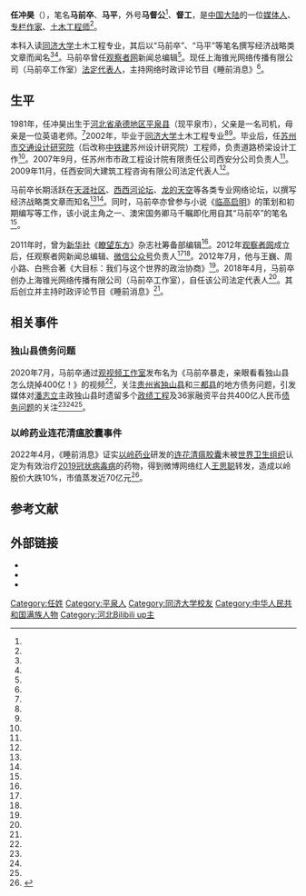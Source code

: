{{otheruses|马前卒}}
{{infobox person
| 姓名 = 马前卒
| 類型 = 媒体人
| 圖片 = Ma_Qianzu_in_Guan_Video_2019_Year_End_Show_Answer_(cropped).jpg
| 圖片簡介 = 马前卒在2019观视频年终秀《答案》
| 本名 = 任冲昊
| 英文名 = 
| 暱稱 = 
| 其他艺名 = 
| 國籍 = {{PRC}}
| other_names = 马前卒、马督工、马平、秃头[[咪蒙|咪蒙]]
| 民族 = [[满族|满族]]
| 籍貫 = [[河北|河北]][[平泉县|平泉]]
| 出生日期 = {{birth date and age|1981|9|06}}
| 出生地點 = {{CHN}}[[河北省|河北省]][[承德地区|承德地区]][[平泉县|平泉县]]<br/>（今[[承德市|承德市]][[平泉市|平泉市]]）
| 逝世日期 = 
| 逝世地點 = 
| 居住地 = {{CHN}}[[江苏省|江苏省]][[苏州工业园区|苏州工业园区]]<ref name="报道A5" />
| 職業 = [[媒体人|媒体人]]、[[新闻编辑|新闻编辑]]、[[土木工程师|土木工程师]]
| 語言 = [[汉语|汉语]]
| 母校 = [[同济大学|同济大学]]土木工程专业
| 宗教信仰 = [[无神论|无神论]]
| 配偶 = 
| 兒女 = 
| 父母 = 
| 代表作 = [[睡前消息|睡前消息]]
| 活躍年代 = 2012年至今
| 相关团体 = 
| 獎項 = 
| 網站 = 
| module = {{Infobox bilibili personality
| embed                = yes
| name                 = 
| logo                 = 
| logo_caption         = 
| image                = 
| caption              = 
| creator              = 
| channel_url          = 316568752
| years_active         = 2018年至今
| genre                = 时评
| channel_display_name = 马督工
| subscribers          = 121.4万
| subscriber_date      = 2022年6月18日
| views                = 3.8亿
| view_date            = 2022年6月18日
| network              = 
| associated_acts      = 
| catchphrase(s)       = 
| silver_TV            = Yes
| silver_year          = 
| gold_TV              = yes
| gold_year            = 
| stats_update         = 2022年6月18日
}}
| past = * [[中国铁建苏州设计研究院|苏州市交通设计研究院]]<br />{{Color|blue|（2002年—2007年）}}
* 西安同大建筑工程咨询有限公司<br />{{Color|blue|（2009年—2011年）}}
* [[新华社|新华社]]《[[瞭望东方周刊|瞭望东方]]》社<br />{{Color|blue|（2011年）}}
* [[观察者网|观察者网]]<br />{{Color|blue|（2012年—2018年）}}
* 上海锥光网络传播有限公司（马前卒工作室）<br />{{Color|blue|（2018年—今）}}
}}

'''任冲昊'''（{{bd|1981年|9月||catIdx=C}}），笔名'''马前卒'''、'''马平'''，外号'''马督公'''<ref name="报道A6"/>、'''督工'''，是[[中国大陆|中国大陆]]的一位[[媒体人|媒体人]]、[[专栏作家|专栏作家]]、[[土木工程师|土木工程师]]<ref name="报道A2" />。

本科入读[[同济大学|同济大学]]土木工程专业，其后以“马前卒”、“马平”等笔名撰写经济战略类文章而闻名<ref name="报道A6"/><ref name="报道P1"/>。马前卒曾任[[观察者网|观察者网]]新闻总编辑<ref name="报道A3" />。现任上海锥光网络传播有限公司（马前卒工作室）[[法定代表人|法定代表人]]，主持网络时政评论节目《睡前消息》<ref name="报道A7"/>。

==生平==
1981年，任冲昊出生于[[河北省|河北省]][[承德地区|承德地区]][[平泉县|平泉县]]（现平泉市），父亲是一名司机，母亲是一位英语老师。<ref name="报道A5" />2002年，毕业于[[同济大学|同济大学]]土木工程专业<ref name="报道A2" /><ref name="报道A6"/>。毕业后，任[[苏州市交通设计研究院|苏州市交通设计研究院]]（后改称[[中国铁建|中铁建]]苏州设计研究院）工程师，负责道路桥梁设计工作<ref name="报道P1"/>。2007年9月，任苏州市市政工程设计院有限责任公司西安分公司负责人<ref name="报道A11"/>。2009年11月，任西安同大建筑工程咨询有限公司法定代表人<ref name="报道A12"/>。

马前卒长期活跃在[[天涯社区|天涯社区]]、[[西西河论坛|西西河论坛]]、[[龙的天空论坛|龙的天空]]等各类专业网络论坛，以撰写经济战略类文章而知名<ref name="报道A6"/><ref name="报道P1"/>。同时，马前卒亦曾参与小说《[[临高启明|临高启明]]》的策划和初期编写等工作，该小说主角之一、澳宋国务卿马千瞩即化用自其“马前卒”的笔名<ref name="论文1"/>。

2011年时，曾为[[新华社|新华社]]《[[瞭望周刊|瞭望东方]]》杂志社筹备部编辑<ref name="报道A2" />。2012年[[观察者网|观察者网]]成立后，任观察者网新闻总编辑、[[微信公众号|微信公众号]]负责人<ref name="报道A3" /><ref name="报道A1" />。2012年7月，他与王巍、周小路、白熊合著《大目标：我们与这个世界的政治协商》<ref name="报道A6"/>。2018年4月，马前卒创办上海锥光网络传播有限公司（马前卒工作室），自任该公司法定代表人<ref name="报道A4"/>。其后创立并主持时政评论节目《睡前消息》<ref name="报道A7"/>。

== 相关事件 ==

=== 独山县债务问题 ===
{{Main|独山县债务问题}}
2020年7月，马前卒通过[[观视频工作室|观视频工作室]]发布名为《马前卒暴走，亲眼看看独山县怎么烧掉400亿！》的视频<ref name="报道A13"/>，关注[[贵州省|贵州省]][[独山县|独山县]]和[[三都县|三都县]]的地方债务问题，引发媒体对[[潘志立|潘志立]]主政独山县时遗留多个[[政绩工程|政绩工程]]及36家融资平台共400亿人民币[[独山县债务问题|债务问题]]的关注<ref name="报道A8" /><ref name="报道A9" /><ref name="报道A10" />。

=== 以岭药业连花清瘟胶囊事件 ===
{{Main|连花清瘟胶囊}}
2022年4月，《睡前消息》证实[[以岭药业|以岭药业]]研发的[[连花清瘟胶囊|连花清瘟胶囊]]未被[[世界卫生组织|世界卫生组织]]认定为有效治疗[[2019冠状病毒病|2019冠状病毒病]]的药物，得到微博网络红人[[王思聪|王思聪]]转发，造成以岭股价大跌10%，市值蒸发近70亿元<ref>{{cite web|title=王思聪与以岭药业这场口水战，孰真孰假？|url=http://www.ce.cn/cysc/newmain/yc/jsxw/202204/15/t20220415_37500044.shtml|accessdate=2022-06-01|date=2022-04-15|website=中国经济网}}</ref>。

== 参考文献 ==
{{references|30em|refs=
<!-- 学术论文 -->
<ref name="论文1">{{cite journal|author1=霍炬 |title=澳宋帝国的政治难题与"工业党"的自我批判——以《临高启明》中的政治话语为例 |journal=东方学刊 |date=2020 |volume= |issue=1 |pages= |location=上海 |language=zh-hans}}</ref>
<!-- 网络新闻 -->
<ref name="报道A1">{{Cite web |title=“观察者网”公众号负责人任冲昊:依法治国对网媒提出新要求 |url=http://media.people.com.cn/n/2014/1025/c390137-25907801.html |access-date=2020-07-15 |date=2014-10-25 |work=人民网 |language=zh-hans |archive-url=https://web.archive.org/web/20180327163827/http://media.people.com.cn/n/2014/1025/c390137-25907801.html |archive-date=2018-03-27 |dead-url=no |quote=…作为一个网龄16年的老网民… |author1=人民网北京 |location=北京}}</ref>
<ref name="报道A2">{{Cite web |title=反恐十年反思录：美国反恐战略将从进攻转向妥协和利用 |url=https://news.sina.com.cn/pl/2011-09-08/161623127384.shtml |access-date=2020-07-15 |date=2011-09-08 |work=国际在线 |language=zh-hans |author1=韩基韬 |location=北京}}</ref>
<ref name="报道A3">{{Cite web |title=“我们的长征在路上”近距离体验海军某新型导弹驱逐舰和372潜艇 |url=http://www.xinhuanet.com/mil/2016-09/27/c_129302214.htm |access-date=2020-07-15 |date=2016-09-27 |work=新华网军事 |language=zh-hans |archive-url=https://web.archive.org/web/20200716030958/http://www.xinhuanet.com/mil/2016-09/27/c_129302214.htm |archive-date=2020-07-16 |dead-url=no |author1=李朋芳 |location=北京}}</ref>
<ref name="报道A4">{{cite web|author1=上海市市场监督管理局 |title=上海锥光网络传播有限公司 |url=http://sh.gsxt.gov.cn/%7BFCA429FC9485882E67B2EEFFB6590A62B77089C0D116F920ADBCD401C6C460B5E92EC11895847DDB6C04A215ECB04958B6E3094CC26D7419B65C117CD37214383904390439151429281538053805383F38050496AB3D3CAE93AE93054AC300535133BBF21D4EA2FE96DF2322230F328A73D5629B5C0F46BA9697AA97AA97-1594801762905%7D |website=国家企业信用信息公示系统（上海） |accessdate=2020-07-15 |location=北京 |language=zh-hans}}</ref>
<ref name="报道A5">{{Cite web |title=观天下-马前卒：保卫我们的现代生活 |url=https://www.guancha.cn/MaPing/2018_01_17_443440_s.shtml |access-date=2020-07-15 |work=观察者网 |language=zh-hans |archive-url=https://web.archive.org/web/20191020153752/http://www.guancha.cn/MaPing/2018_01_17_443440_s.shtml |archive-date=2019-10-20 |dead-url=no |author1=马平 |location=上海}}</ref>
<ref name="报道A6">{{cite web |author1=刘雯 |title=“说完不之后，这本书在说是” |url=http://www.changjiangtimes.com/2012/08/407501.html |website=长江商报 |accessdate=2020-07-15 |location=武汉 |language=zh-hans |archive-url=https://web.archive.org/web/20150110231820/http://www.changjiangtimes.com/2012/08/407501.html |archive-date=2015-01-10 |dead-url=no }}</ref>
<ref name="报道A7">{{cite news |author1=喻琰 |author2=林奕菲 |author3=史航 |editor=崔烜 |title=贵州独山县回应纪录片“独山县如何烧掉400亿”：正在核实 |url=https://www.thepaper.cn/newsDetail_forward_8250922 |accessdate=2020-07-16 |work=澎湃新闻 |date=2020-07-13 |archive-url=https://web.archive.org/web/20200716030607/https://www.thepaper.cn/newsDetail_forward_8250922 |archive-date=2020-07-16 |dead-url=no }}</ref>
<ref name="报道A8">{{cite news |author1=余蕊均 |author2=杨欢 |title=贵州独山县举债400亿投资：为政绩大搞形象工程 全县融资平台达36家 |url=http://finance.ce.cn/stock/gsgdbd/202007/16/t20200716_35333578.shtml |accessdate=2020-07-16 |work=每日经济新闻 |agency=成都每经传媒有限公司 |publisher=中国经济网 |date=2020-07-16}}</ref>
<ref name="报道A9">{{cite news |author1=喻琰 |author2=林奕菲 |title=贵州独山县回应：切实推进形象工程政绩工程问题整改 |url=https://www.thepaper.cn/newsDetail_forward_8260156 |accessdate=2020-07-16 |work=澎湃新闻 |publisher=上海东方报业有限公司 |date=2020-07-14 |archive-url=https://web.archive.org/web/20200714151120/https://www.thepaper.cn/newsDetail_forward_8260156 |archive-date=2020-07-14 |dead-url=no }}</ref>
<ref name="报道A10">{{cite news|author=黔南州人民政府新闻办|title=贵州通报独山县三都县有关历史遗留问题整改工作的情况|url=https://www.thepaper.cn/newsDetail_forward_8302225|accessdate=2020-07-16|work=澎湃新闻|publisher=上海东方报业有限公司|date=2020-07-16|archive-date=2020-09-22|archive-url=https://web.archive.org/web/20200922134612/https://www.thepaper.cn/newsDetail_forward_8302225|dead-url=no}}</ref> 
<ref name="报道A11">{{cite web |author1=西安市市场监督管理局 |title=苏州市市政工程设计院有限责任公司西安分公司 |url=https://xin.baidu.com/company_detail_79176829053293 |website=百度企业信用 |accessdate=2020-07-15 |location=北京 |language=zh-hans |archive-date=2020-07-16 |archive-url=https://web.archive.org/web/20200716175548/https://xin.baidu.com/company_detail_79176829053293 |dead-url=no }}</ref>
<ref name="报道A12">{{cite web |author1=西安市市场监督管理局 |title=西安同大建筑工程咨询有限公司 |url=https://xin.baidu.com/company_detail_70117628861580 |website=百度企业信用 |accessdate=2020-07-15 |location=北京 |language=zh-hans |archive-date=2020-07-16 |archive-url=https://web.archive.org/web/20200716181057/https://xin.baidu.com/company_detail_70117628861580 |dead-url=no }}</ref>
<ref name="报道A13">{{cite news |author=观察者网 |title=贵州独山县：一个贫困县到处是烂尾工程，400亿负债花哪里了？ |url=https://xw.qq.com/cmsid/20200714A04ZFC00?f=newdc |accessdate=2020-07-16 |work=腾讯网新闻 |date=2020-07-16 |archive-date=2021-02-07 |archive-url=https://web.archive.org/web/20210207180725/https://xw.qq.com/cmsid/20200714A04ZFC00?f=newdc |dead-url=no }}</ref> 
<!-- 报纸新闻 -->
<ref name="报道P1">{{cite news |author1=众石 |title=为中国经济寻找“大目标” |date=2012-08-13 |accessdate=2020-07-15 |page=10版 |work=中国青年报 |location=北京 |language=zh-hans |url=http://zqb.cyol.com/html/2012-08/13/nw.D110000zgqnb_20120813_3-10.htm |archive-url=https://web.archive.org/web/20121220133530/http://zqb.cyol.com/html/2012-08/13/nw.D110000zgqnb_20120813_3-10.htm |archive-date=2012-12-20 |dead-url=no }}</ref>
}}

==外部链接==
*{{weibo|6534413254|睡前消息编辑部}}
*{{bilibili|user=316568752|马督工}}
*{{zhihu People|shui-qian-xiao-xi|睡前消息}}
{{2019冠状病毒病中国大陆疫情}}
{{DEFAULTSORT:R}}
[[Category:任姓|Category:任姓]]
[[Category:平泉人|Category:平泉人]]
[[Category:同济大学校友|Category:同济大学校友]]
[[Category:中华人民共和国满族人物|Category:中华人民共和国满族人物]]
[[Category:河北Bilibili_up主|Category:河北Bilibili up主]]